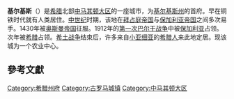 {{Infobox Greek Dimos
 |name = Kilkis
 |name_local = Κιλκίς
|image_map = 2011 Dimos Kilkis.png
 |periph = [[中马其顿大区|中马其顿大区]]
|prefec        = [[基尔基斯州|基尔基斯州]]
|pop_municipality   = 56336
|area_municipality  = 1581.2
|pop_municunit   = 24812
|area_municunit  = 306.6
|pop_community   = 18958
 |population_as_of = 2001
 |elevation = 280
 |lat_deg = 40
 |lat_min = 59
 |lon_deg = 22
 |lon_min = 52
 |postal_code = 611 00
 |area_code = 23410
 |licence = NI, ΚΙ*
 |mayor = Dimitrios Terzedis
 |website = [http://www.dhmoskilkis.gr www.dhmoskilkis.gr]
 |image_skyline      = 
 |caption_skyline    = 
 |city_flag          =
 |city_seal          = 
 |districts          = 
 |party              = 
 |since              = 
 |elevation_min      = 
 |elevation_max      = 
}}
'''基尔基斯'''（{{lang-el|Κιλκίς}}）是[[希腊|希腊]]北部[[中马其顿大区|中马其顿大区]]的一座城市，为[[基尔基斯州|基尔基斯州]]的首府。早在铜铁时代就有人类居住。[[中世纪|中世纪]]时期，该地在[[拜占庭帝国|拜占庭帝国]]与[[保加利亚帝国|保加利亚帝国]]之间多次易手。1430年被[[奥斯曼帝国|奥斯曼帝国]]征服。1912年的[[第一次巴尔干战争|第一次巴尔干战争]]中被[[保加利亚|保加利亚]]占领。次年被[[希腊|希腊]]占领。[[希土战争_(1919年-1922年)|希土战争]]结束后，许多来自[[小亚细亚|小亚细亚]]的[[希腊人|希腊人]]来此地定居。现该城为一个农业中心。

== 參考文獻 ==
{{reflist}}

{{希腊小作品}}
{{希腊各州首府}}

[[Category:希腊州府|Category:希腊州府]]
[[Category:古罗马城镇|Category:古罗马城镇]]
[[Category:中马其顿大区|Category:中马其顿大区]]
